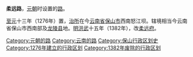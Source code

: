 '''柔远路'''，[[元朝|元朝]]时设置的[[路_(行政区划)|路]]。

[[至元_(忽必烈)|至元]]十三年（1276年）置，[[治所|治所]]在今[[云南省|云南省]][[保山市|保山市]]西南怒江坝。辖境相当今云南省保山市西南部及[[龙陵县|龙陵县]]地。[[明朝|明]][[洪武|洪武]]十五年（1382年），改[[柔远府|柔远府]]。

{{元朝云南行政区划}}
{{元朝行政区划|nocat}}
{{元朝行政区划小作品}}
{{DEFAULTSORT:R}}
[[Category:元朝的路|Category:元朝的路]] 
[[Category:云南的路|Category:云南的路]] 
[[Category:保山行政区划史|Category:保山行政区划史]]
[[Category:1276年建立的行政区划|Category:1276年建立的行政区划]]
[[Category:1382年废除的行政区划|Category:1382年废除的行政区划]]